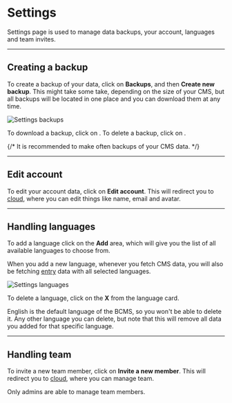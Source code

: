 
# Settings

Settings page is used to manage data backups, your account, languages and team invites.

---

## Creating a backup

To create a backup of your data, click on **Backups**, and then **Create new backup**. This might take some take, depending on the size of your CMS, but all backups will be located in one place and you can download them at any time.

<Image
  src={settingsBackups}
  alt="Settings backups"
  className="h-auto w-auto"
  unoptimized
/>

To download a backup, click on <File />. To delete a backup, click on <TrashBin />.

{/* <Note>It is recommended to make often backups of your CMS data.</Note> */}

---

## Edit account

To edit your account data, click on **Edit account**. This will redirect you to [cloud](/cloud), where you can edit things like name, email and avatar.

---

## Handling languages

To add a language click on the **Add** area, which will give you the list of all available languages to choose from.

When you add a new language, whenever you fetch CMS data, you will also be fetching [entry](/inside-bcms/entries) data with all selected languages.

<Image
  src={settingsLanguages}
  alt="Settings languages"
  className="h-auto w-auto"
  unoptimized
/>

To delete a language, click on the **X** from the language card.

<Note>English is the default language of the BCMS, so you won't be able to delete it. Any other language you can delete, but note that this will remove all data you added for that specific language.</Note>

---

## Handling team

To invite a new team member, click on **Invite a new member**. This will redirect you to [cloud](/cloud), where you can manage team.

<Note>Only admins are able to manage team members.</Note>
